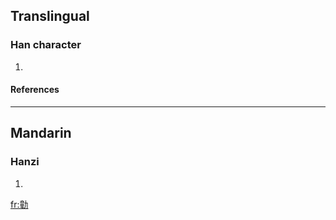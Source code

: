 ==Translingual==
===Han character===
{{Han char|rad=力|as=12|sn=14|four=|canj=卜土大尸 (YGKS)}}
# {{defn|Han|sort=力12}}
====References====
{{Han ref|kx=0149.240|dkj=02447|dj=0337.160|hdz=10381.020|uh=52ED|ud=21229}}
----
==Mandarin==
===Hanzi===
{{cmn-hanzi|pin=[[tóng]] (tong2)|wg=t'ung<sup>2</sup>}}
# {{defn|Mandarin}}




[[fr:勭]]